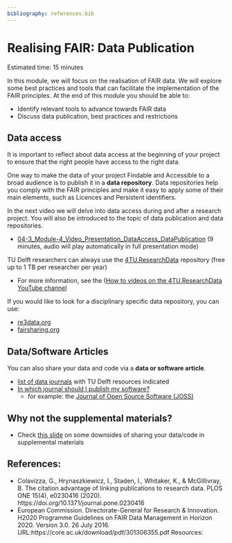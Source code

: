 ```yaml
---
bibliography: references.bib
---
```


# Realising FAIR: Data Publication {#realisingFAIR3}
Estimated time: 15 minutes

In this module, we will focus on the realisation of FAIR data. 
We will explore some best practices and tools that can facilitate the implementation of the FAIR principles. 
At the end of this module you should be able to:

*	Identify relevant tools to advance towards FAIR data 
* Discuss data publication, best practices and restrictions

## Data access 
It is important to reflect about data access at the beginning of your project to ensure that the right people have access to the right data. 

One way to make the data of your project Findable and Accessible to a broad audience is to publish it in a **data repository**. Data repositories help you comply with the FAIR principles and make it easy to apply some of their main elements, such as Licences and Persistent identifiers.

In the next video we will delve into data access during and after a research project. You will also be introduced to the topic of data publication and data repositories.

* [04-3_Module-4_Video_Presentation_DataAccess_DataPublication](https://surfdrive.surf.nl/files/index.php/s/BTkvi60tdX51l95) (9 minutes, audio will play automatically in full presentation mode)

TU Delft researchers can always use the [4TU.ResearchData](https://data.4tu.nl/info//en/) repository (free up to 1 TB per researcher per year)

* For more information, see the ([How to videos on the 4TU.ResearchData YouTube channel](https://www.youtube.com/channel/UCn5humJTp8aeCwRCOr8ec4w)

If you would like to look for a disciplinary specific data repository, you can use: 

* [re3data.org](https://www.re3data.org/)
* [fairsharing.org](https://fairsharing.org/)

## Data/Software Articles

You can also share your data and code via a **data or software article**. 

* [list of data journals](https://openworking.wordpress.com/2022/02/17/publishing-a-data-article/) with TU Delft resources indicated
* [In which journal should I publish my software?](https://www.software.ac.uk/which-journals-should-i-publish-my-software)
    * for example: the [Journal of Open Source Software (JOSS)](https://joss.theoj.org/)
    
## Why not the supplemental materials? 
* Check [this slide](https://estherplomp.github.io/PRES-data-software/#27) on some downsides of sharing your data/code in supplemental materials

## References:
*	Colavizza, G., Hrynaszkiewicz, I., Staden, I., Whitaker, K., & McGillivray, B. The citation advantage of linking publications to research data. PLOS ONE 15(4), e0230416 (2020). https://doi.org/10.1371/journal.pone.0230416
*	European Commission. Directorate-General for Research & Innovation. H2020 Programme Guidelines on FAIR Data Management in Horizon 2020. Version 3.0. 26 July 2016. URL:https://core.ac.uk/download/pdf/301306355.pdf
Resources:

